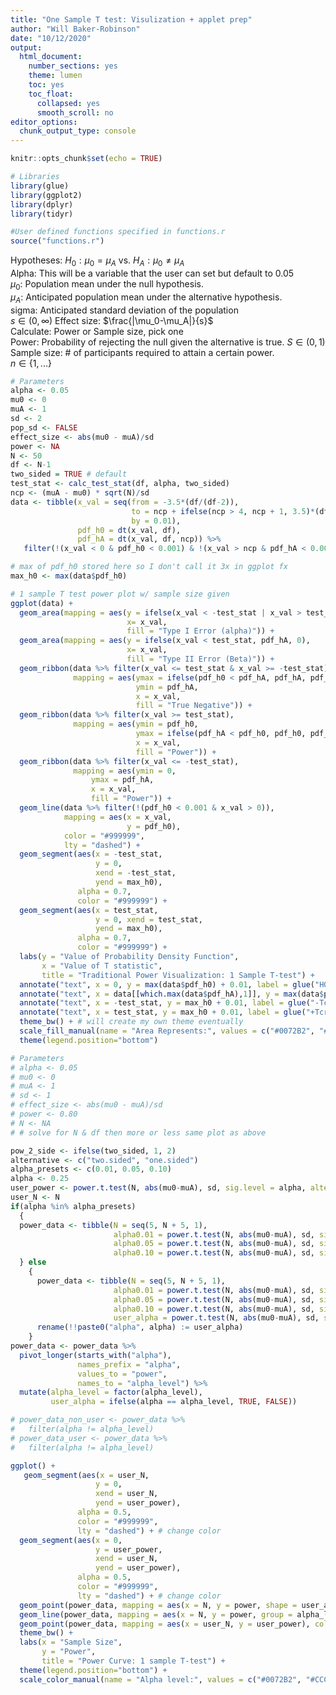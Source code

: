 ```yaml
---
title: "One Sample T test: Visulization + applet prep"
author: "Will Baker-Robinson"
date: "10/12/2020"
output:
  html_document:
    number_sections: yes
    theme: lumen
    toc: yes
    toc_float:
      collapsed: yes
      smooth_scroll: no
editor_options: 
  chunk_output_type: console
---
```


```r
knitr::opts_chunk$set(echo = TRUE)

# Libraries
library(glue)
library(ggplot2)
library(dplyr)
library(tidyr)

#User defined functions specified in functions.r
source("functions.r")
```

Hypotheses: $H_0: \mu_0 = \mu_A$ vs. $H_A: \mu_0 \ne \mu_A$  
Alpha: This will be a variable that the user can set but default to 0.05   
$\mu_0:$ Population mean under the null hypothesis.  
$\mu_A:$ Anticipated population mean under the alternative hypothesis.  
sigma: Anticipated standard deviation of the population  
$s \in (0, \infty)$
Effect size: $\frac{|\mu_0-\mu_A|}{s}$  
Calculate: Power or Sample size, pick one  
Power: Probability of rejecting the null given the alternative is true. 
$S \in (0,1)$  
Sample size: # of participants required to attain a certain power.  
$n \in \{1,...\}$  

```r
# Parameters
alpha <- 0.05
mu0 <- 0
muA <- 1 
sd <- 2
pop_sd <- FALSE
effect_size <- abs(mu0 - muA)/sd
power <- NA
N <- 50
df <- N-1
two_sided = TRUE # default
test_stat <- calc_test_stat(df, alpha, two_sided)
ncp <- (muA - mu0) * sqrt(N)/sd
data <- tibble(x_val = seq(from = -3.5*(df/(df-2)), 
                           to = ncp + ifelse(ncp > 4, ncp + 1, 3.5)*(df/(df-2)), 
                           by = 0.01),
               pdf_h0 = dt(x_val, df),
               pdf_hA = dt(x_val, df, ncp)) %>%
   filter(!(x_val < 0 & pdf_h0 < 0.001) & !(x_val > ncp & pdf_hA < 0.001)) # will maybe make slightly more efficient?

# max of pdf_h0 stored here so I don't call it 3x in ggplot fx
max_h0 <- max(data$pdf_h0)

# 1 sample T test power plot w/ sample size given
ggplot(data) + 
  geom_area(mapping = aes(y = ifelse(x_val < -test_stat | x_val > test_stat, pdf_h0, 0), 
                          x= x_val, 
                          fill = "Type I Error (alpha)")) +
  geom_area(mapping = aes(y = ifelse(x_val < test_stat, pdf_hA, 0), 
                          x= x_val, 
                          fill = "Type II Error (Beta)")) +
  geom_ribbon(data %>% filter(x_val <= test_stat & x_val >= -test_stat), 
              mapping = aes(ymax = ifelse(pdf_h0 < pdf_hA, pdf_hA, pdf_h0), 
                            ymin = pdf_hA, 
                            x = x_val, 
                            fill = "True Negative")) +
  geom_ribbon(data %>% filter(x_val >= test_stat), 
              mapping = aes(ymin = pdf_h0, 
                            ymax = ifelse(pdf_hA < pdf_h0, pdf_h0, pdf_hA), 
                            x = x_val, 
                            fill = "Power")) +
  geom_ribbon(data %>% filter(x_val <= -test_stat), 
              mapping = aes(ymin = 0, 
                  ymax = pdf_hA, 
                  x = x_val, 
                  fill = "Power")) +
  geom_line(data %>% filter(!(pdf_h0 < 0.001 & x_val > 0)),
            mapping = aes(x = x_val,
                          y = pdf_h0),
            color = "#999999",
            lty = "dashed") +
  geom_segment(aes(x = -test_stat, 
                   y = 0, 
                   xend = -test_stat, 
                   yend = max_h0),
               alpha = 0.7,
               color = "#999999") + 
  geom_segment(aes(x = test_stat, 
                   y = 0, xend = test_stat, 
                   yend = max_h0), 
               alpha = 0.7,
               color = "#999999") + 
  labs(y = "Value of Probability Density Function",
       x = "Value of T statistic",
       title = "Traditional Power Visualization: 1 Sample T-test") +
  annotate("text", x = 0, y = max(data$pdf_h0) + 0.01, label = glue("H0")) +
  annotate("text", x = data[[which.max(data$pdf_hA),1]], y = max(data$pdf_hA) + 0.01, label = glue("HA")) +
  annotate("text", x = -test_stat, y = max_h0 + 0.01, label = glue("-Tcrit")) +
  annotate("text", x = test_stat, y = max_h0 + 0.01, label = glue("+Tcrit")) +
  theme_bw() + # will create my own theme eventually
  scale_fill_manual(name = "Area Represents:", values = c("#0072B2", "#CCCCCC", "#E69F00", "#F0E442")) +
  theme(legend.position="bottom")
```


```r
# Parameters
# alpha <- 0.05
# mu0 <- 0
# muA <- 1
# sd <- 1
# effect_size <- abs(mu0 - muA)/sd
# power <- 0.80
# N <- NA
# # solve for N & df then more or less same plot as above
```


```r
pow_2_side <- ifelse(two_sided, 1, 2)
alternative <- c("two.sided", "one.sided")
alpha_presets <- c(0.01, 0.05, 0.10)
alpha <- 0.25
user_power <- power.t.test(N, abs(mu0-muA), sd, sig.level = alpha, alternative = alternative[pow_2_side])[["power"]]
user_N <- N
if(alpha %in% alpha_presets)
  {
  power_data <- tibble(N = seq(5, N + 5, 1),
                       alpha0.01 = power.t.test(N, abs(mu0-muA), sd, sig.level = 0.01, alternative = alternative[pow_2_side])[["power"]],
                       alpha0.05 = power.t.test(N, abs(mu0-muA), sd, sig.level = 0.05, alternative = alternative[pow_2_side])[["power"]],
                       alpha0.10 = power.t.test(N, abs(mu0-muA), sd, sig.level = 0.10, alternative = alternative[pow_2_side])[["power"]])
  } else
    {
      power_data <- tibble(N = seq(5, N + 5, 1),
                       alpha0.01 = power.t.test(N, abs(mu0-muA), sd, sig.level = 0.01, alternative = alternative[pow_2_side])[["power"]],
                       alpha0.05 = power.t.test(N, abs(mu0-muA), sd, sig.level = 0.05, alternative = alternative[pow_2_side])[["power"]],
                       alpha0.10 = power.t.test(N, abs(mu0-muA), sd, sig.level = 0.10, alternative = alternative[pow_2_side])[["power"]],
                       user_alpha = power.t.test(N, abs(mu0-muA), sd, sig.level = alpha, alternative = alternative[pow_2_side])[["power"]]) %>%
      rename(!!paste0("alpha", alpha) := user_alpha)
    }
power_data <- power_data %>%
  pivot_longer(starts_with("alpha"),
               names_prefix = "alpha",
               values_to = "power",
               names_to = "alpha_level") %>%
  mutate(alpha_level = factor(alpha_level),
         user_alpha = ifelse(alpha == alpha_level, TRUE, FALSE))

# power_data_non_user <- power_data %>%
#   filter(alpha != alpha_level)
# power_data_user <- power_data %>%
#   filter(alpha != alpha_level)

ggplot() +
   geom_segment(aes(x = user_N,
                   y = 0,
                   xend = user_N,
                   yend = user_power),
               alpha = 0.5,
               color = "#999999",
               lty = "dashed") + # change color
  geom_segment(aes(x = 0,
                   y = user_power,
                   xend = user_N,
                   yend = user_power),
               alpha = 0.5,
               color = "#999999",
               lty = "dashed") + # change color
  geom_point(power_data, mapping = aes(x = N, y = power, shape = user_alpha, color = alpha_level)) +
  geom_line(power_data, mapping = aes(x = N, y = power, group = alpha_level, color = alpha_level)) +
  geom_point(power_data, mapping = aes(x = user_N, y = user_power), color = "red", shape = 17) +
  theme_bw() +
  labs(x = "Sample Size",
       y = "Power",
       title = "Power Curve: 1 sample T-test") +
  theme(legend.position="bottom") +
  scale_color_manual(name = "Alpha level:", values = c("#0072B2", "#CCCCCC", "#E69F00", "#F0E442"))
```

